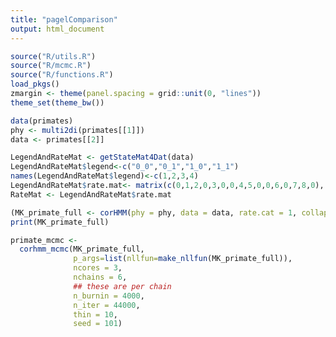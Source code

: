 ```yaml
---
title: "pagelComparison"
output: html_document
---
```


```r
source("R/utils.R")
source("R/mcmc.R")
source("R/functions.R")
load_pkgs()
zmargin <- theme(panel.spacing = grid::unit(0, "lines"))
theme_set(theme_bw())
```

```r
data(primates)
phy <- multi2di(primates[[1]])
data <- primates[[2]]
```

```r
LegendAndRateMat <- getStateMat4Dat(data)
LegendAndRateMat$legend<-c("0_0","0_1","1_0","1_1")
names(LegendAndRateMat$legend)<-c(1,2,3,4)
LegendAndRateMat$rate.mat<- matrix(c(0,1,2,0,3,0,0,4,5,0,0,6,0,7,8,0), nrow = 4, dimnames = list(c("(1)","(2)","(3)","(4)"), c("(1)","(2)","(3)","(4)")))
RateMat <- LegendAndRateMat$rate.mat
```

```r
(MK_primate_full <- corHMM(phy = phy, data = data, rate.cat = 1, collapse = FALSE, rate.mat = RateMat))
print(MK_primate_full)
```

```r
primate_mcmc <- 
  corhmm_mcmc(MK_primate_full,
              p_args=list(nllfun=make_nllfun(MK_primate_full)),
              ncores = 3,
              nchains = 6,
              ## these are per chain
              n_burnin = 4000,
              n_iter = 44000,
              thin = 10,
              seed = 101)
```


